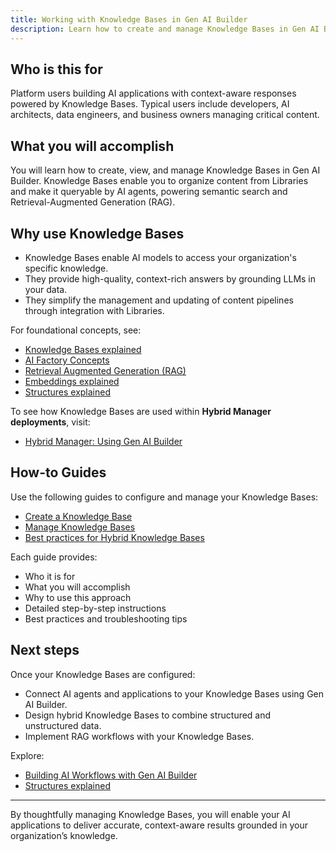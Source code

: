 ```yaml
---
title: Working with Knowledge Bases in Gen AI Builder
description: Learn how to create and manage Knowledge Bases in Gen AI Builder to organize and make your content available to AI applications.
---
```


## Who is this for

Platform users building AI applications with context-aware responses powered by Knowledge Bases.
Typical users include developers, AI architects, data engineers, and business owners managing critical content.

## What you will accomplish

You will learn how to create, view, and manage Knowledge Bases in Gen AI Builder.
Knowledge Bases enable you to organize content from Libraries and make it queryable by AI agents, powering semantic search and Retrieval-Augmented Generation (RAG).

## Why use Knowledge Bases

-   Knowledge Bases enable AI models to access your organization's specific knowledge.
-   They provide high-quality, context-rich answers by grounding LLMs in your data.
-   They simplify the management and updating of content pipelines through integration with Libraries.

For foundational concepts, see:

-   [Knowledge Bases explained](/edb-postgres-ai/ai-factory/learn/explained/knowledge-bases-explained/) <!-- We will generate this explainer -->
-   [AI Factory Concepts](/edb-postgres-ai/ai-factory/learn/explained/ai-factory-concepts)
-   [Retrieval Augmented Generation (RAG)](/edb-postgres-ai/ai-factory/learn/explained/terminology/#retrieval-augmented-generation-rag)
-   [Embeddings explained](/edb-postgres-ai/ai-factory/learn/explained/generic-concepts/#embeddings-and-vector-representations)
-   [Structures explained](/edb-postgres-ai/ai-factory/learn/explained/structures-explained/)

To see how Knowledge Bases are used within **Hybrid Manager deployments**, visit:

- [Hybrid Manager: Using Gen AI Builder](../../../../../hybrid-manager/ai-factory/gen-ai/builder)

## How-to Guides

Use the following guides to configure and manage your Knowledge Bases:

-   [Create a Knowledge Base](/edb-postgres-ai/ai-factory/learn/how-to/gen-ai/create-knowledge-base/)
-   [Manage Knowledge Bases](/edb-postgres-ai/ai-factory/learn/how-to/gen-ai/manage-knowledge-base)
-   [Best practices for Hybrid Knowledge Bases](/edb-postgres-ai/ai-factory/learn/how-to/gen-ai/hybrid-kb-best-practices)

Each guide provides:

-   Who it is for
-   What you will accomplish
-   Why to use this approach
-   Detailed step-by-step instructions
-   Best practices and troubleshooting tips

## Next steps

Once your Knowledge Bases are configured:

-   Connect AI agents and applications to your Knowledge Bases using Gen AI Builder.
-   Design hybrid Knowledge Bases to combine structured and unstructured data.
-   Implement RAG workflows with your Knowledge Bases.

Explore:

- [Building AI Workflows with Gen AI Builder](edb-postgres-ai/ai-factory/learn/how-togen-ai/knowledge-base-setup) <!-- Placeholder link -->
- [Structures explained](../../../learn/explained/structures)

* * *

By thoughtfully managing Knowledge Bases, you will enable your AI applications to deliver accurate, context-aware results grounded in your organization’s knowledge.
